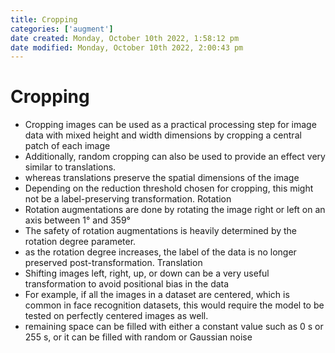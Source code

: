 ```yaml
---
title: Cropping
categories: ['augment']
date created: Monday, October 10th 2022, 1:58:12 pm
date modified: Monday, October 10th 2022, 2:00:43 pm
---
```


# Cropping
- Cropping images can be used as a practical processing step for image data with mixed height and width dimensions by cropping a central patch of each image
- Additionally, random cropping can also be used to provide an effect very similar to translations.
- whereas translations preserve the spatial dimensions of the image
- Depending on the reduction threshold chosen for cropping, this might not be a label-preserving transformation. Rotation
- Rotation augmentations are done by rotating the image right or left on an axis between 1° and 359°
- The safety of rotation augmentations is heavily determined by the rotation degree parameter.
- as the rotation degree increases, the label of the data is no longer preserved post-transformation. Translation
- Shifting images left, right, up, or down can be a very useful transformation to avoid positional bias in the data
- For example, if all the images in a dataset are centered, which is common in face recognition datasets, this would require the model to be tested on perfectly centered images as well.
- remaining space can be filled with either a constant value such as 0 s or 255 s, or it can be filled with random or Gaussian noise



